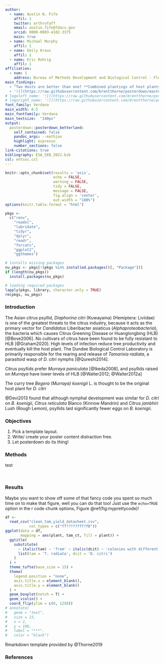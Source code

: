 ---
author:
  - name: Austin N. Fife
    affil: 1
    twitter: arthrofaff
    email: austin.fife@fdacs.gov
    orcid: 0000-0003-4102-3375
    main: true
  - name: Michael Murphy
    affil: 1
  - name: Emily Kraus
    affil: 1
  - name: Eric Rohrig
    affil: 1
affiliation:
  - num: 1
    address: Bureau of Methods Development and Biological Control - Florida Department of Agriculture and Consumer Services - Division of Plant Industry
main_findings:
  - "Two Hosts are better than one? **Combined plantings of host plants** Orange Jasmine and Curry Tree **produces more parasitoid wasps** (*Tamarixia radiata* Waterson [Hymenoptera Eulophidae]) on average **than either plant alone**"
  - '![](https://raw.githubusercontent.com/brentthorne/posterdown/master/images/betterhexlogo.png){.main_pic}'
# logoleft_name: '![](https://raw.githubusercontent.com/brentthorne/posterdown/master/images/qr-code-black.png){.main-img-left}'
# logoright_name: '![](https://raw.githubusercontent.com/brentthorne/posterdown/master/images/betterhexlogo.png){.main-img-right}'
font_family: Verdana
main_width: 0.5
main_fontfamily: Verdana
main_textsize:	"140px"
output: 
  posterdown::posterdown_betterland:
    self_contained: false
    pandoc_args: --mathjax
    highlight: espresso
    number_sections: false
link-citations: true
bibliography: ESA_SEB_2022.bib
csl: entsoc.csl
---

```{r, include=FALSE}
knitr::opts_chunk$set(results = 'asis',
                      echo = FALSE,
                      warning = FALSE,
                      tidy = FALSE,
                      message = FALSE,
                      fig.align = 'center',
                      out.width = "100%")
options(knitr.table.format = "html") 

pkgs <-
  c("renv",
    "readxl",
    "lubridate",
    "tidyr",
    "dplyr",
    "readr",
    "forcats",
    "ggplot2",
    "ggthemes")

# installs missing packages
nu_pkgs <- pkgs[!(pkgs %in% installed.packages()[, "Package"])]
if (length(nu_pkgs))
  install.packages(nu_pkgs)

# loading required packages
lapply(pkgs, library, character.only = TRUE)
rm(pkgs, nu_pkgs)
```

### Introduction

The Asian citrus psyllid, *Diaphorina citri* (Kuwayama) (Hemiptera: Liviidae) is one of the greatest threats to the citrus industry, because it acts as the primary vector for *Candidatus* Liberibacter asiaticus (*Alphaproteobacteria*), the bacteria which causes Citrus Greening Disease or Huanglongbing (HLB) [@Bove2006]. No cultivars of citrus have been found to be fully resistant to HLB [@Graham2020]. High levels of infection reduce tree productivity and eventually kill the host plant. The Dundee Biological Control Laboratory is primarily responsible for the rearing and release of *Tamarixia radiata*, a parasitoid wasp of *D. citri* nymphs [@Qureshi2014].


Citrus psyllids prefer *Murraya paniculata* [@Ikeda2008], and psyllids raised on *Murraya* have lower levels of HLB [@Walter2012; @Walter2012a]

The curry tree *Begera (Murraya) koenigii* L. is thought to be the original host plant for *D. citri*


@Devi2013 found that although nymphal development was similar for  *D. citri* on *B. koenigii*, *Citrus reticulata* Blanco (Kinnow Mandrin) and *Citrus jambhiri* Lush (Rough Lemon), psyllids laid significantly fewer eggs on *B. koenigii*.

### Objectives

1. Pick a template layout.
2. Write/ create your poster content distraction free.
3. Let posterdown do its thing!

### Methods

test

<br>

### Results

Maybe you want to show off some of that fancy code you spent so much time on to make that figure, well you can do that too! Just use the `echo=TRUE` option in the r code chunk options, Figure \@ref(fig:myprettycode)!

```{r plot, echo=FALSE,collapse=TRUE, fig.cap='Boxplots, so hot right now!', out.width="90%"}
df <-
  read_csv("clean_tam_yield_datasheet.csv",
           col_types = c("ff?????fff?fD"))
ggplot(data = df,
       mapping = aes(plant, tam_ct, fill = plant)) +
  ggtitle(
    substitute(
      ~ italic(tam) ~ 'from' ~ italic(dcit) ~ 'colonies with different hosts',
      list(tam = 'T. radiata', dcit = 'D. citri')
    )
  ) +
  theme_tufte(base_size = 15) +
  theme(
    legend.position = "none",
    axis.title.x = element_blank(),
    axis.title.y = element_blank()
  ) +
  geom_boxplot(notch = T) +
  geom_violin() +
  coord_flip(ylim = c(0, 1250))
# annotate(
#   geom = "text",
#   size = 15,
#   x = 2,
#   y = 100,
#   label = "***",
#   color = "black")
```

<!-- How about a neat table of data? See, Table \@ref(tab:iristable): -->

<!-- ```{r, iristable} -->
<!-- knitr::kable( -->
<!--   iris[1:8,1:5], format = "html", -->
<!--   caption = "A table made with the **knitr::kable** function.", -->
<!--   align = "c", col.names = c("Sepal <br> Length", -->
<!--                              "Sepal <br> Width", -->
<!--                              "Petal <br> Length", -->
<!--                              "Petal <br> Width", -->
<!--                              "Species"), -->
<!--   escape = FALSE) -->
<!-- ``` -->

Rmarkdown template provided by @Thorne2019

### References
